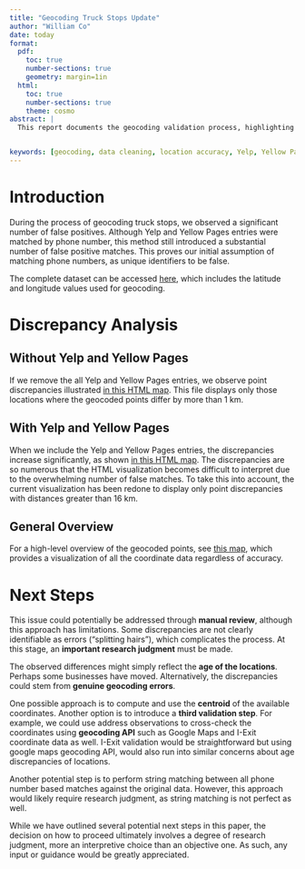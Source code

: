 ```yaml
---
title: "Geocoding Truck Stops Update"
author: "William Co"
date: today
format:
  pdf:
    toc: true
    number-sections: true
    geometry: margin=1in
  html:
    toc: true
    number-sections: true
    theme: cosmo
abstract: |
  This report documents the geocoding validation process, highlighting discrepancies arising from integrating data sources like Yelp and Yellow Pages. Despite matching entries by phone number, these platforms introduce a high rate of false positives. We compare point discrepancies with and without these sources and visualize the magnitude of spatial discrepancies. The report discusses the potential causes of these inconsistencies, ranging from business relocations to outright geocoding errors, and discusses strategies for post-processing, including centroid averaging and external geocoding API cross-checks.


keywords: [geocoding, data cleaning, location accuracy, Yelp, Yellow Pages, truck stops]
---
```



# Introduction

During the process of geocoding truck stops, we observed a significant number of false positives. Although Yelp and Yellow Pages entries were matched by phone number, this method still introduced a substantial number of false positive matches. This proves our initial assumption of matching phone numbers, as unique identifiers to be false.


The complete dataset can be accessed [here](https://github.com/WilliamClintC/Geocoding_Documentation/blob/main/Notebooks/1.csv), which includes the latitude and longitude values used for geocoding.

# Discrepancy Analysis

## Without Yelp and Yellow Pages

If we remove the all Yelp and Yellow Pages entries, we observe point discrepancies illustrated [in this HTML map](https://github.com/WilliamClintC/Geocoding_Documentation/blob/main/Data/1.html). This file displays only those locations where the geocoded points differ by more than 1 km.

## With Yelp and Yellow Pages

When we include the Yelp and Yellow Pages entries, the discrepancies increase significantly, as shown [in this HTML map](https://github.com/WilliamClintC/Geocoding_Documentation/blob/main/Data/2.html). The discrepancies are so numerous that the HTML visualization becomes difficult to interpret due to the overwhelming number of false matches. To take this into account, the current visualization has been redone to display only point discrepancies with distances greater than 16 km.

## General Overview

For a high-level overview of the geocoded points, see [this map](https://github.com/WilliamClintC/Geocoding_Documentation/blob/main/Data/0.html), which provides a visualization of all the coordinate data regardless of accuracy.

# Next Steps

This issue could potentially be addressed through **manual review**, although this approach has limitations. Some discrepancies are not clearly identifiable as errors ("splitting hairs"), which complicates the process. At this stage, an **important research judgment** must be made.

The observed differences might simply reflect the **age of the locations**. Perhaps some businesses have moved. Alternatively, the discrepancies could stem from **genuine geocoding errors**. 

One possible approach is to compute and use the **centroid** of the available coordinates. Another option is to introduce a **third validation step**. For example, we could use address observations to cross-check the coordinates using **geocoding API** such as Google Maps and I-Exit coordinate data as well. I-Exit validation would be straightforward but using google maps geocoding API, would also run into similar concerns about age discrepancies of locations. 

Another potential step is to perform string matching between all phone number based matches against the original data. However, this approach would likely require research judgment, as string matching is not perfect as well. 

While we have outlined several potential next steps in this paper, the decision on how to proceed ultimately involves a degree of research judgment, more an interpretive choice than an objective one. As such, any input or guidance would be greatly appreciated.